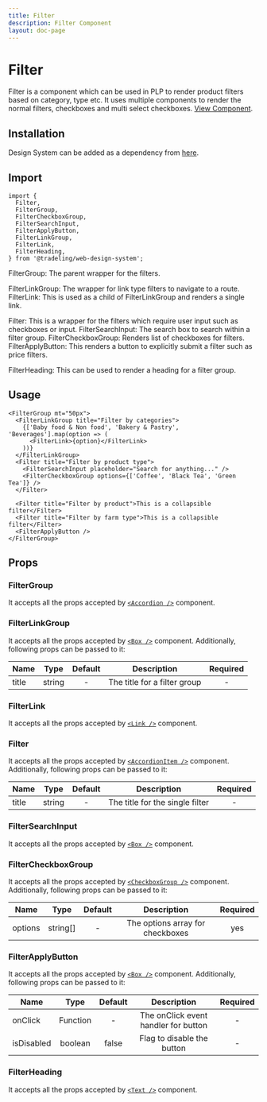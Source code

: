 ```yaml
---
title: Filter
description: Filter Component
layout: doc-page
---
```


# Filter

Filter is a component which can be used in PLP to render product filters based
on category, type etc. It uses multiple components to render the normal filters,
checkboxes and multi select checkboxes.
[View Component](https://design-system.tradelingdev.com/?path=/story/filter--basic).

## Installation

Design System can be added as a dependency from
[here](https://github.com/tradeling/web-design-system-sdk/releases).

## Import

```
import {
  Filter,
  FilterGroup,
  FilterCheckboxGroup,
  FilterSearchInput,
  FilterApplyButton,
  FilterLinkGroup,
  FilterLink,
  FilterHeading,
} from '@tradeling/web-design-system';
```

FilterGroup: The parent wrapper for the filters.

FilterLinkGroup: The wrapper for link type filters to navigate to a route.
FilterLink: This is used as a child of FilterLinkGroup and renders a single
link.

Filter: This is a wrapper for the filters which require user input such as
checkboxes or input. FilterSearchInput: The search box to search within a filter
group. FilterCheckboxGroup: Renders list of checkboxes for filters.
FilterApplyButton: This renders a button to explicitly submit a filter such as
price filters.

FilterHeading: This can be used to render a heading for a filter group.

## Usage

```
<FilterGroup mt="50px">
  <FilterLinkGroup title="Filter by categories">
    {['Baby food & Non food', 'Bakery & Pastry', 'Beverages'].map(option => (
      <FilterLink>{option}</FilterLink>
    ))}
  </FilterLinkGroup>
  <Filter title="Filter by product type">
    <FilterSearchInput placeholder="Search for anything..." />
    <FilterCheckboxGroup options={['Coffee', 'Black Tea', 'Green Tea']} />
  </Filter>

  <Filter title="Filter by product">This is a collapsible filter</Filter>
  <Filter title="Filter by farm type">This is a collapsible filter</Filter>
  <FilterApplyButton />
</FilterGroup>
```

## Props

### FilterGroup

It accepts all the props accepted by
[`<Accordion />`](https://chakra-ui.com/accordion) component.

### FilterLinkGroup

It accepts all the props accepted by [`<Box />`](https://chakra-ui.com/box)
component. Additionally, following props can be passed to it:

| Name  |  Type  | Default |         Description          | Required |
| ----- | :----: | :-----: | :--------------------------: | :------: |
| title | string |    -    | The title for a filter group |    -     |

### FilterLink

It accepts all the props accepted by [`<Link />`](https://chakra-ui.com/link)
component.

### Filter

It accepts all the props accepted by
[`<AccordionItem />`](https://chakra-ui.com/accordion) component. Additionally,
following props can be passed to it:

| Name  |  Type  | Default |           Description           | Required |
| ----- | :----: | :-----: | :-----------------------------: | :------: |
| title | string |    -    | The title for the single filter |    -     |

### FilterSearchInput

It accepts all the props accepted by [`<Box />`](https://chakra-ui.com/box)
component.

### FilterCheckboxGroup

It accepts all the props accepted by
[`<CheckboxGroup />`](https://chakra-ui.com/checkbox) component. Additionally,
following props can be passed to it:

| Name    |   Type   | Default |           Description            | Required |
| ------- | :------: | :-----: | :------------------------------: | :------: |
| options | string[] |    -    | The options array for checkboxes |   yes    |

### FilterApplyButton

It accepts all the props accepted by [`<Box />`](https://chakra-ui.com/box)
component. Additionally, following props can be passed to it:

| Name       |   Type   | Default |             Description              | Required |
| ---------- | :------: | :-----: | :----------------------------------: | :------: |
| onClick    | Function |    -    | The onClick event handler for button |    -     |
| isDisabled | boolean  |  false  |      Flag to disable the button      |    -     |

### FilterHeading

It accepts all the props accepted by
[`<Text />`](https://design-system.tradelingdev.com/?path=/story/foundations--typography)
component.

